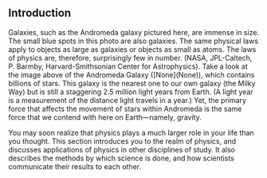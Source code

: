 ## Introduction

<caption>Galaxies, such as the Andromeda galaxy pictured here, are immense in size. The small blue spots in this photo are also galaxies. The same physical laws apply to objects as large as galaxies or objects as small as atoms. The laws of physics are, therefore, surprisingly few in number. (NASA, JPL-Caltech, P. Barmby, Harvard-Smithsonian Center for Astrophysics).</caption>
Take a look at the image above of the Andromeda Galaxy ([None](None)), which contains billions of stars. This galaxy is the nearest one to our own galaxy (the Milky Way) but is still a staggering 2.5 million light years from Earth. (A light year is a measurement of the distance light travels in a year.) Yet, the primary force that affects the movement of stars within Andromeda is the same force that we contend with here on Earth—namely, gravity.

You may soon realize that physics plays a much larger role in your life than you thought. This section introduces you to the realm of physics, and discusses applications of physics in other disciplines of study. It also describes the methods by which science is done, and how scientists communicate their results to each other.

